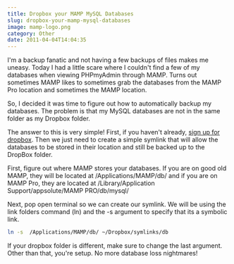 ```yaml
---
title: Dropbox your MAMP MySQL Databases
slug: dropbox-your-mamp-mysql-databases
image: mamp-logo.png
category: Other
date: 2011-04-04T14:04:35
---
```


I'm a backup fanatic and not having a few backups of files makes me uneasy. Today I had a little scare where I couldn't find a few of my databases when viewing PHPmyAdmin through MAMP. Turns out sometimes MAMP likes to sometimes grab the databases from the MAMP Pro location and sometimes the MAMP location.

So, I decided it was time to figure out how to automatically backup my databases. The problem is that my MySQL databases are not in the same folder as my Dropbox folder.

The answer to this is very simple! First, if you haven't already, <a target="_blank" href="http://db.tt/87Zmy6yJ">sign up for dropbox</a>. Then we just need to create a simple symlink that will allow the databases to be stored in their location and still be backed up to the DropBox folder.

First, figure out where MAMP stores your databases. If you are on good old MAMP, they will be located at /Applications/MAMP/db/ and if you are on MAMP Pro, they are located at /Library/Application Support/appsolute/MAMP PRO/db/mysql/

Next, pop open terminal so we can create our symlink. We will be using the link folders command (ln) and the -s argument to specify that its a symbolic link.

```bash
ln -s  /Applications/MAMP/db/ ~/Dropbox/symlinks/db
```
If your dropbox folder is different, make sure to change the last argument. Other than that, you're setup. No more database loss nightmares!